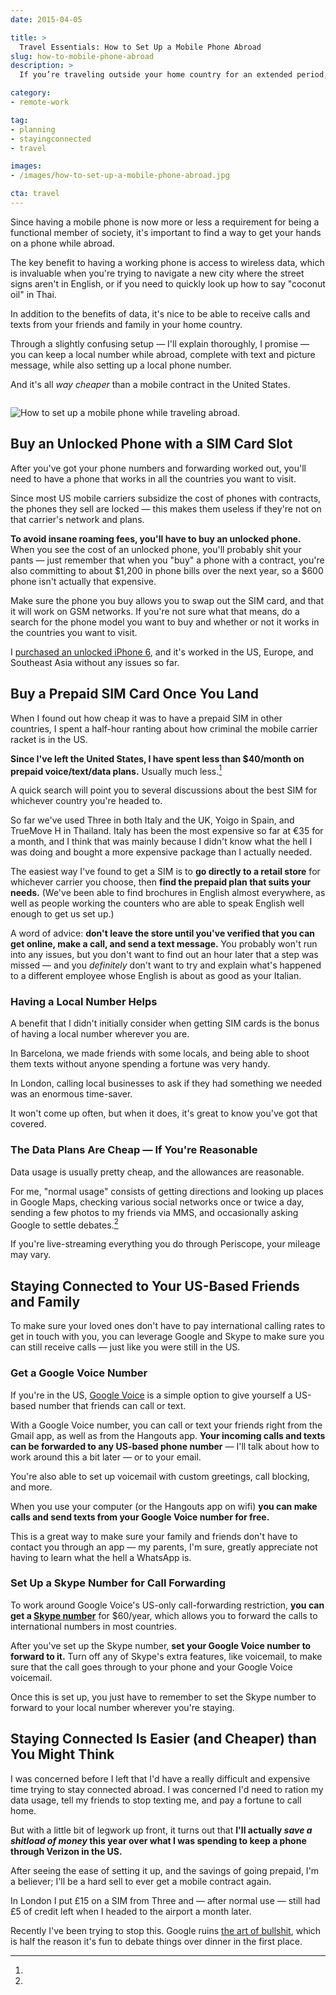 ```yaml
---
date: 2015-04-05

title: >
  Travel Essentials: How to Set Up a Mobile Phone Abroad
slug: how-to-mobile-phone-abroad
description: >
  If you’re traveling outside your home country for an extended period, you’ll need to set up a mobile phone. Fortunately, it’s not hard. (Or expensive.)

category:
- remote-work

tag:
- planning
- stayingconnected
- travel

images:
- /images/how-to-set-up-a-mobile-phone-abroad.jpg

cta: travel
---
```



Since having a mobile phone is now more or less a requirement for being a
functional member of society, it's important to find a way to get your hands on
a phone while abroad.

The key benefit to having a working phone is access to wireless data, which is
invaluable when you're trying to navigate a new city where the street signs
aren't in English, or if you need to quickly look up how to say "coconut oil" in
Thai.

In addition to the benefits of data, it's nice to be able to receive calls and
texts from your friends and family in your home country.

Through a slightly confusing setup — I'll explain thoroughly, I promise — you
can keep a local number while abroad, complete with text and picture message,
while also setting up a local phone number.

And it's all _way cheaper_ than a mobile contract in the United States.

<Image>

  ![How to set up a mobile phone while traveling abroad.](images/how-to-set-up-a-mobile-phone-abroad.jpg)

</Image>

## Buy an Unlocked Phone with a SIM Card Slot

After you've got your phone numbers and forwarding worked out, you'll need to
have a phone that works in all the countries you want to visit.

Since most US mobile carriers subsidize the cost of phones with contracts, the
phones they sell are locked — this makes them useless if they're not on that
carrier's network and plans.

**To avoid insane roaming fees, you'll have to buy an unlocked phone.** When you
see the cost of an unlocked phone, you'll probably shit your pants — just
remember that when you "buy" a phone with a contract, you're also committing to
about $1,200 in phone bills over the next year, so a $600 phone isn't actually
that expensive.

Make sure the phone you buy allows you to swap out the SIM card, and that it
will work on GSM networks. If you're not sure what that means, do a search for
the phone model you want to buy and whether or not it works in the countries you
want to visit.

I [purchased an unlocked iPhone 6][1], and it's worked in the US, Europe, and
Southeast Asia without any issues so far.

## Buy a Prepaid SIM Card Once You Land

When I found out how cheap it was to have a prepaid SIM in other countries, I
spent a half-hour ranting about how criminal the mobile carrier racket is in the
US.

**Since I've left the United States, I have spent less than $40/month on prepaid voice/text/data plans.** Usually much less.[^uk]

A quick search will point you to several discussions about the best SIM for
whichever country you're headed to.

So far we've used Three in both Italy and the UK, Yoigo in Spain, and TrueMove H
in Thailand. Italy has been the most expensive so far at €35 for a month, and I
think that was mainly because I didn't know what the hell I was doing and bought
a more expensive package than I actually needed.

The easiest way I've found to get a SIM is to **go directly to a retail store** for whichever carrier you choose, then **find the prepaid plan that suits your needs.** (We've been able to find brochures in English almost everywhere, as well as people working the counters who are able to speak English well enough to get us set up.)

A word of advice: **don't leave the store until you've verified that you can get online, make a call, and send a text message.** You probably won't run into any issues, but you don't want to find out an hour later that a step was missed — and you _definitely_ don't want to try and explain what's happened to a different employee whose English is about as good as your Italian.

### Having a Local Number Helps

A benefit that I didn't initially consider when getting SIM cards is the bonus
of having a local number wherever you are.

In Barcelona, we made friends with some locals, and being able to shoot them
texts without anyone spending a fortune was very handy.

In London, calling local businesses to ask if they had something we needed was
an enormous time-saver.

It won't come up often, but when it does, it's great to know you've got that
covered.

### The Data Plans Are Cheap — If You're Reasonable

Data usage is usually pretty cheap, and the allowances are reasonable.

For me, "normal usage" consists of getting directions and looking up places in
Google Maps, checking various social networks once or twice a day, sending a few
photos to my friends via MMS, and occasionally asking Google to settle
debates.[^debates]

If you're live-streaming everything you do through Periscope, your mileage may
vary.

## Staying Connected to Your US-Based Friends and Family

To make sure your loved ones don't have to pay international calling rates to
get in touch with you, you can leverage Google and Skype to make sure you can
still receive calls — just like you were still in the US.

### Get a Google Voice Number

If you're in the US, [Google Voice][2] is a simple option to give yourself a
US-based number that friends can call or text.

With a Google Voice number, you can call or text your friends right from the
Gmail app, as well as from the Hangouts app. **Your incoming calls and texts can
be forwarded to any US-based phone number** — I'll talk about how to work around
this a bit later — or to your email.

You're also able to set up voicemail with custom greetings, call blocking, and
more.

When you use your computer (or the Hangouts app on wifi) **you can make calls
and send texts from your Google Voice number for free.**

This is a great way to make sure your family and friends don't have to contact
you through an app — my parents, I'm sure, greatly appreciate not having to
learn what the hell a WhatsApp is.

### Set Up a Skype Number for Call Forwarding

To work around Google Voice's US-only call-forwarding restriction, **you can get
a [Skype number][3]** for $60/year, which allows you to forward the calls to
international numbers in most countries.

After you've set up the Skype number, **set your Google Voice number to forward to it.** Turn off any of Skype's extra features, like voicemail, to make sure that the call goes through to your phone and your Google Voice voicemail.

Once this is set up, you just have to remember to set the Skype number to
forward to your local number wherever you're staying.

## Staying Connected Is Easier (and Cheaper) than You Might Think

I was concerned before I left that I'd have a really difficult and expensive
time trying to stay connected abroad. I was concerned I'd need to ration my data
usage, tell my friends to stop texting me, and pay a fortune to call home.

But with a little bit of legwork up front, it turns out that **I'll actually _save a shitload of money_ this year over what I was spending to keep a phone through Verizon in the US.**

After seeing the ease of setting it up, and the savings of going prepaid, I'm a
believer; I'll be a hard sell to ever get a mobile contract again.

[^uk]:
  In London I put £15 on a SIM from Three and — after normal use — still had £5 of credit left when I headed to the airport a month later.

[^debates]:
  Recently I've been trying to stop this. Google ruins [the art of bullshit][4], which is half the reason it's fun to debate things over dinner in the first place.

[1]: http://amzn.to/1GyjrWh
[2]: https://www.google.com/googlevoice/about.html
[3]: http://www.skype.com/en/features/
[4]: https://medium.com/funny-stuff/the-fine-art-of-bullshit-c09f7bbb391e
